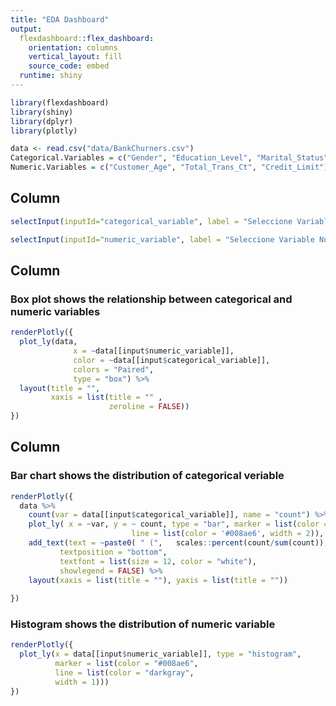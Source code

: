 ```yaml
---
title: "EDA Dashboard"
output: 
  flexdashboard::flex_dashboard:
    orientation: columns
    vertical_layout: fill
    source_code: embed
  runtime: shiny
---
```


```r
library(flexdashboard)
library(shiny)
library(dplyr)
library(plotly)
```


```r

data <- read.csv("data/BankChurners.csv")
Categorical.Variables = c("Gender", "Education_Level", "Marital_Status")
Numeric.Variables = c("Customer_Age", "Total_Trans_Ct", "Credit_Limit")
```


Column {.sidebar data-width=200}
-------------------------------------------------------------------
```r

selectInput(inputId="categorical_variable", label = "Seleccione Variable Categórica:", choices = Categorical.Variables, selected = Categorical.Variables[1])

selectInput(inputId="numeric_variable", label = "Seleccione Variable Numérica:", choices = Numeric.Variables, selected = Numeric.Variables[1])

```

Column {data-width=400}
-------------------------------------------------------------------

### **Box plot** shows the relationship between categorical and numeric variables
```r

renderPlotly({
  plot_ly(data,
              x = ~data[[input$numeric_variable]],
              color = ~data[[input$categorical_variable]],
              colors = "Paired",
              type = "box") %>%
  layout(title = "",
         xaxis = list(title = "" ,
                      zeroline = FALSE))
})
```

Column {data-width=400}
-------------------------------------------------------------------

### **Bar chart** shows the distribution of categorical veriable
```r

renderPlotly({
  data %>%
    count(var = data[[input$categorical_variable]], name = "count") %>%
    plot_ly( x = ~var, y = ~ count, type = "bar", marker = list(color = '#008ae6',
                           line = list(color = '#008ae6', width = 2)), hoverinfo = "x+y") %>%
    add_text(text = ~paste0( " (",   scales::percent(count/sum(count)),")"), 
           textposition = "bottom", 
           textfont = list(size = 12, color = "white"), 
           showlegend = FALSE) %>%
    layout(xaxis = list(title = ""), yaxis = list(title = ""))
    
})
```

### **Histogram** shows the distribution of numeric variable
```r

renderPlotly({
  plot_ly(x = data[[input$numeric_variable]], type = "histogram",  
          marker = list(color = "#008ae6",
          line = list(color = "darkgray",
          width = 1)))
})
```